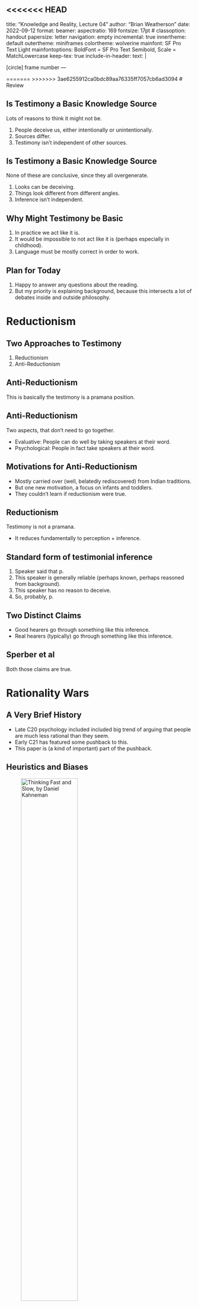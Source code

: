 <<<<<<< HEAD
---
title: "Knowledge and Reality, Lecture 04"
author: "Brian Weatherson"
date: 2022-09-12
format: 
  beamer: 
    aspectratio: 169
    fontsize: 17pt
 #   classoption: handout
    papersize: letter
    navigation: empty
    incremental: true
    innertheme: default
    outertheme: miniframes
    colortheme: wolverine
    mainfont: SF Pro Text Light
    mainfontoptions: BoldFont = SF Pro Text Semibold, Scale = MatchLowercase
    keep-tex: true
    include-in-header:
      text: |
       \captionsetup[figure]{labelformat=empty}
       \usepackage{pgfpages}
       \setbeamertemplate{itemize item}[circle]
       \setbeamertemplate{footline}[frame number]{}
       \mode<handout>{\pgfpagesuselayout{6 on 1}[letterpaper, border shrink=8mm]}
       \AtBeginSection{%
          \begin{frame}
              \tableofcontents[currentsection]
          \end{frame}
       }
---

=======
>>>>>>> 3ae6255912ca0bdc89aa76335ff7057cb6ad3094
# Review

## Is Testimony a Basic Knowledge Source

Lots of reasons to think it might not be.

1. People deceive us, either intentionally or unintentionally.
2. Sources differ.
3. Testimony isn't independent of other sources.

## Is Testimony a Basic Knowledge Source

None of these are conclusive, since they all overgenerate.

1. Looks can be deceiving.
2. Things look different from different angles.
3. Inference isn't independent.

## Why Might Testimony be Basic

1. In practice we act like it is.
2. It would be impossible to not act like it is (perhaps especially in childhood).
3. Language must be mostly correct in order to work.

## Plan for Today

1. Happy to answer any questions about the reading.
2. But my priority is explaining background, because this intersects a lot of debates inside and outside philosophy.

# Reductionism

## Two Approaches to Testimony

1. Reductionism
2. Anti-Reductionism

## Anti-Reductionism

This is basically the testimony is a pramana position.

## Anti-Reductionism

Two aspects, that don't need to go together.

- Evaluative: People can do well by taking speakers at their word.
- Psychological: People in fact take speakers at their word.

## Motivations for Anti-Reductionism

- Mostly carried over (well, belatedly rediscovered) from Indian traditions.
- But one new motivation, a focus on infants and toddlers.
- They couldn't learn if reductionism were true.

## Reductionism

Testimony is not a pramana.

- It reduces fundamentally to perception + inference.

## Standard form of testimonial inference

1. Speaker said that p.
2. This speaker is generally reliable (perhaps known, perhaps reasoned from background).
3. This speaker has no reason to deceive.
4. So, probably, p.

## Two Distinct Claims

- Good hearers go through something like this inference.
- Real hearers (typically) go through something like this inference.

## Sperber et al

Both those claims are true.

# Rationality Wars

## A Very Brief History

- Late C20 psychology included included big trend of arguing that people are much less rational than they seem.
- Early C21 has featured some pushback to this.
- This paper is (a kind of important) part of the pushback.

## Heuristics and Biases

![Thinking Fast and Slow, by Daniel Kahneman](../images/kahneman.png){height=60%}

## Heuristics and Biases

- Work Kahneman did with Amos Tversky.
- What looks like intelligent behavior is mostly a set of heuristics, i.e., short-cuts.

## System 1 and System 2

- Kahneman's own view is that there is a core of something like traditional rationality.
- This is system 2, the slow of "Thinking Fast and Slow".
- But most of what we do, and everything we do fast, is basically automatic.

## More Radical Views

- Drop, or minimise, the existence of system 2.
- It's all just automatic heuristics that have evolved to be useful.

## Dan Gilbert

![Daniel Gilbert](../images/gilbert.png){height=60%}

## A Famous Experiment

Show people a bunch of sentences for short amount of time each.

- Tell them the ones in black will be true, and the ones in red false.
- Make the content of each (black and red) plausible, but not something they know about.

## Later that day...

Show them the sentences again, and ask whether they are true or false.

- They tend to say yes to both the ones in black and the ones in red.

## What is Going On?

Why do **you** think that we might see these results.

## What is Going On?

Gilbert's hypothesis (which he attributes to Spinoza):

- Understanding language involves first taking something to be true, then (perhaps) questioning whether it is.
- This is a really strong form of (psychological) anti-reductionism.

## Pushback

- We'll get to this in more detail, but the very short version is that the 'automatic' behavior might be sensible allocation of scarce cognitive resources. More on this to follow.

# Cultural Evolution

## Two Theories of Cultural Evolution

1. Copying
2. Rational adoption

## Two Theories of Cultural Evolution

- These aren't exhaustive, plenty of other stories too.
- The Australian philosopher of biology Kim Sterelny calls the schools that center these ideas the "California school" and the "Paris School".
- This paper is an important text in the Paris school approach.

## Paris School

- The key moves in cultural evolution are rational.
- But they aren't always conscious.

## Why Replication

- We see someone doing X and succeeding in a certain way.
- We want to succeed in that same way.
- We infer, fallibly, sub-consciously, that the are succeeding because of X.
- So we do X as well.

## Distinctive Features of Paris

- We won't always make that inference.
- We will tinker if we have reason to believe that we can improve.
- We will reject if we have reason to believe that X won't work for us.

## To be Sure

- The believers in replication know that people are not robots, and think for themselves.
- The believers in rational adoption know that we make mistakes.
- But there is a difference in emphasis, that is interesting.

## Application to Misinformation

- The replication approach makes misinformation seem like a big political problem.
- And the evidence that people are bad at correcting misinformation might push you towards the replication approach.

## Two Parisian Responses

<<<<<<< HEAD
1. People don't actually believe that much misinformation, but pretend to do so as a social/political signal. E.g., almost no one really believed 'Pizzagate'.
=======
1. People don't actually believe that much misinformation, but pretend to do so as a social/political signal.
>>>>>>> 3ae6255912ca0bdc89aa76335ff7057cb6ad3094
2. Misinformation is a demand side problem; people (rationally!) want rationalisations for things they want to be true.

## Citations

<<<<<<< HEAD
The following bits of text link to the relevant papers.

=======
>>>>>>> 3ae6255912ca0bdc89aa76335ff7057cb6ad3094
- [Sterelny on the two schools](https://www.sciencedirect.com/science/article/pii/S1369848616301078#fn14)
- [Mercier and colleagues on misinformation](https://www.cambridge.org/core/journals/american-political-science-review/article/analytical-democratic-theory-a-microfoundational-approach/739A9A928A99A47994E4585059B03398)
- [Williams on the marketplace of rationalisations](https://www.cambridge.org/core/journals/economics-and-philosophy/article/marketplace-of-rationalizations/41FB096344BD344908C7C992D0C0C0DC)

# Back to Testimony, and Fraud

## Credit Card Fraud

Credit card fraud is a multi-billion dollar problem, and the costs are largely borne by card issuers.

- If you were a credit card issuer, what would you do about this?

## Short Term Effects

- Each genuine transaction makes you some money.
- Each fraudulent transaction costs you much more money.

## Long Term Effects

- If fraud detection is too onerous, people will stop using your card.
- If there is a kind of fraud you never catch, people will keep carrying out that fraud.

## Four Kinds of Checks

- User based 
- Purchase based
- Interaction of the two
- Random

## Optimal Amount of Fraud

Should you be aiming for zero fraud?

- No!

## Basic Idea of Fraud Detection System

- Really rough and ready check on each transaction.
- More careful check on things that get red flagged.
- But for trusted customers, even a few red flags can be ignored.

## Vigilance

Humans should be, and to some extent are, just like that.

- Everything we hear gets a really rough check over.
- Red flagged assertions get checked more closely.

## Vigilance

My favorite example: walking down a busy street or corridor.

- We somehow track everyone, while attending to almost no one.
<<<<<<< HEAD
- Really big question: How on earth do we do this, and can we invent a machine that does something similar?

## Vigilant Hearers

Sperber et al think that we are also vigilant in hearing.

- Everything gets a rough check, almost always subconsciously.
- Some things get more thorough check.

## Red Flags

- New informants
- Surprising that info is either true or known
- Reason to deceive
- High stakes

## Big Question

Is this plausible as a model of how human hearers operate?

## For Next Time

- The debate between "internalism" and "externalism" in epistemology.

=======

## Vigilant Hearers

>>>>>>> 3ae6255912ca0bdc89aa76335ff7057cb6ad3094



